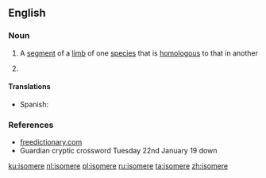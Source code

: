 {{also|Isomere|isomère}}
==English==

===Noun===
{{en-noun}}

# A [[segment]] of a [[limb]] of one [[species]] that is [[homologous]] to that in another
# {{lb|en|chemistry}} {{archaic form of|isomer|lang=en}}

====Translations====
{{trans-top|segment of a limb}}
* Spanish: {{t+|es|isómero|m}}
{{trans-mid}}
{{trans-bottom}}

===References===
* [http://www.thefreedictionary.com/Isomere freedictionary.com]
* Guardian cryptic crossword Tuesday 22nd January 19 down

[[ku:isomere]]
[[nl:isomere]]
[[pl:isomere]]
[[ru:isomere]]
[[ta:isomere]]
[[zh:isomere]]